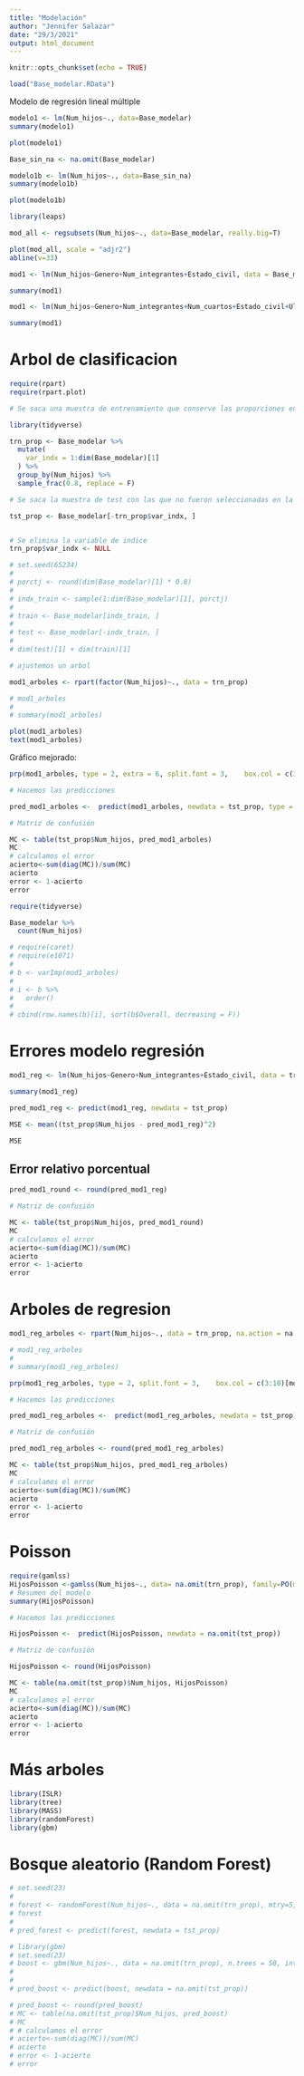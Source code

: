 ```yaml
---
title: "Modelación"
author: "Jennifer Salazar"
date: "29/3/2021"
output: html_document
---
```


```r
knitr::opts_chunk$set(echo = TRUE)
```



```r
load("Base_modelar.RData")
```


Modelo de regresión lineal múltiple


```r
modelo1 <- lm(Num_hijos~., data=Base_modelar)
summary(modelo1)
```



```r
plot(modelo1)
```


```r
Base_sin_na <- na.omit(Base_modelar)
```



```r
modelo1b <- lm(Num_hijos~., data=Base_sin_na)
summary(modelo1b)
```



```r
plot(modelo1b)
```



```r
library(leaps)
```

```r
mod_all <- regsubsets(Num_hijos~., data=Base_modelar, really.big=T)
```

```r
plot(mod_all, scale = "adjr2")
abline(v=33)
```

```r
mod1 <- lm(Num_hijos~Genero+Num_integrantes+Estado_civil, data = Base_modelar)

summary(mod1)
```

```r
mod1 <- lm(Num_hijos~Genero+Num_integrantes+Num_cuartos+Estado_civil+Ultimo_pago_energia+Contrato_vivienda, data = Base_modelar)

summary(mod1)
```


# Arbol de clasificacion 

```r
require(rpart)
require(rpart.plot)
```


```r

# Se saca una muestra de entrenamiento que conserve las proporciones en la varaible Num_hijos

library(tidyverse)

trn_prop <- Base_modelar %>%
  mutate(
    var_indx = 1:dim(Base_modelar)[1]
  ) %>% 
  group_by(Num_hijos) %>% 
  sample_frac(0.8, replace = F)

# Se saca la muestra de test con las que no fueron seleccionadas en la muestra de train

tst_prop <- Base_modelar[-trn_prop$var_indx, ]


# Se elimina la variable de indice
trn_prop$var_indx <- NULL
```

```r
# set.seed(65234)
# 
# porctj <- round(dim(Base_modelar)[1] * 0.8)
# 
# indx_train <- sample(1:dim(Base_modelar)[1], porctj)
# 
# train <- Base_modelar[indx_train, ]
# 
# test <- Base_modelar[-indx_train, ]
# 
# dim(test)[1] + dim(train)[1]
```

```r
# ajustemos un arbol

mod1_arboles <- rpart(factor(Num_hijos)~., data = trn_prop)
```

```r
# mod1_arboles
# 
# summary(mod1_arboles)
```

```r
plot(mod1_arboles)
text(mod1_arboles)
```

Gráfico mejorado:

```r
prp(mod1_arboles, type = 2, extra = 6, split.font = 3,    box.col = c(3:10)[mod1_arboles$frame$yval])
```

```r
# Hacemos las predicciones

pred_mod1_arboles <-  predict(mod1_arboles, newdata = tst_prop, type = "class")
```

```r
# Matriz de confusión

MC <- table(tst_prop$Num_hijos, pred_mod1_arboles)
MC
# calculamos el error
acierto<-sum(diag(MC))/sum(MC)
acierto
error <- 1-acierto
error
```

```r
require(tidyverse)

Base_modelar %>% 
  count(Num_hijos)
```


```r
# require(caret)
# require(e1071)
# 
# b <- varImp(mod1_arboles) 
# 
# i <- b %>% 
#   order()
# 
# cbind(row.names(b)[i], sort(b$Overall, decreasing = F))

```



# Errores modelo regresión

```r
mod1_reg <- lm(Num_hijos~Genero+Num_integrantes+Estado_civil, data = trn_prop, na.action = na.omit)

summary(mod1_reg)
```


```r
pred_mod1_reg <- predict(mod1_reg, newdata = tst_prop)
```

```r
MSE <- mean((tst_prop$Num_hijos - pred_mod1_reg)^2)
```

```r
MSE
```
## Error relativo porcentual

```r
pred_mod1_round <- round(pred_mod1_reg)
```

```r
# Matriz de confusión

MC <- table(tst_prop$Num_hijos, pred_mod1_round)
MC
# calculamos el error
acierto<-sum(diag(MC))/sum(MC)
acierto
error <- 1-acierto
error
```

# Arboles de regresion

```r
mod1_reg_arboles <- rpart(Num_hijos~., data = trn_prop, na.action = na.omit)
```

```r
# mod1_reg_arboles
# 
# summary(mod1_reg_arboles)
```

```r
prp(mod1_reg_arboles, type = 2, split.font = 3,    box.col = c(3:10)[mod1_reg_arboles$frame$yval])
```

```r
# Hacemos las predicciones

pred_mod1_reg_arboles <-  predict(mod1_reg_arboles, newdata = tst_prop)
```

```r
# Matriz de confusión

pred_mod1_reg_arboles <- round(pred_mod1_reg_arboles)

MC <- table(tst_prop$Num_hijos, pred_mod1_reg_arboles)
MC
# calculamos el error
acierto<-sum(diag(MC))/sum(MC)
acierto
error <- 1-acierto
error
```

# Poisson

```r
require(gamlss)
HijosPoisson <-gamlss(Num_hijos~., data= na.omit(trn_prop), family=PO(mu.link="log"))
# Resumen del modelo
summary(HijosPoisson)
```

```r
# Hacemos las predicciones

HijosPoisson <-  predict(HijosPoisson, newdata = na.omit(tst_prop))
```

```r
# Matriz de confusión

HijosPoisson <- round(HijosPoisson)

MC <- table(na.omit(tst_prop)$Num_hijos, HijosPoisson)
MC
# calculamos el error
acierto<-sum(diag(MC))/sum(MC)
acierto
error <- 1-acierto
error
```


# Más arboles





```r
library(ISLR)
library(tree)
library(MASS)
library(randomForest)
library(gbm)
```


# Bosque aleatorio (Random Forest)


```r
# set.seed(23)
# 
# forest <- randomForest(Num_hijos~., data = na.omit(trn_prop), mtry=5, tree=50, importance=TRUE)
# forest
# 
# pred_forest <- predict(forest, newdata = tst_prop)
```




```r
# library(gbm)
# set.seed(23)
# boost <- gbm(Num_hijos~., data = na.omit(trn_prop), n.trees = 50, interaction.depth = 4, shrinkage = 0.2, verbose = F, distribution = "laplace")
# 
# 
# pred_boost <- predict(boost, newdata = na.omit(tst_prop))
```







```r
# pred_boost <- round(pred_boost)
# MC <- table(na.omit(tst_prop)$Num_hijos, pred_boost)
# MC
# # calculamos el error
# acierto<-sum(diag(MC))/sum(MC)
# acierto
# error <- 1-acierto
# error
```


